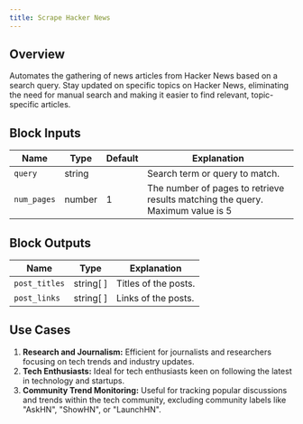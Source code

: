 ```yaml
---
title: Scrape Hacker News
---
```


## Overview

Automates the gathering of news articles from Hacker News based on a search query. Stay updated on specific topics on Hacker News, eliminating the need for manual search and making it easier to find relevant, topic-specific articles.

## Block Inputs

| Name        | Type   | Default | Explanation                                                                    |
| ----------- | ------ | ------- | ------------------------------------------------------------------------------ |
| `query`     | string |         | Search term or query to match.                                                 |
| `num_pages` | number | 1       | The number of pages to retrieve results matching the query. Maximum value is 5 |

## Block Outputs

| Name          | Type      | Explanation          |
| ------------- | --------- | -------------------- |
| `post_titles` | string[ ] | Titles of the posts. |
| `post_links`  | string[ ] | Links of the posts.  |

## Use Cases

1. **Research and Journalism:** Efficient for journalists and researchers focusing on tech trends and industry updates.
2. **Tech Enthusiasts:** Ideal for tech enthusiasts keen on following the latest in technology and startups.
3. **Community Trend Monitoring:** Useful for tracking popular discussions and trends within the tech community, excluding community labels like "AskHN", "ShowHN", or "LaunchHN".
